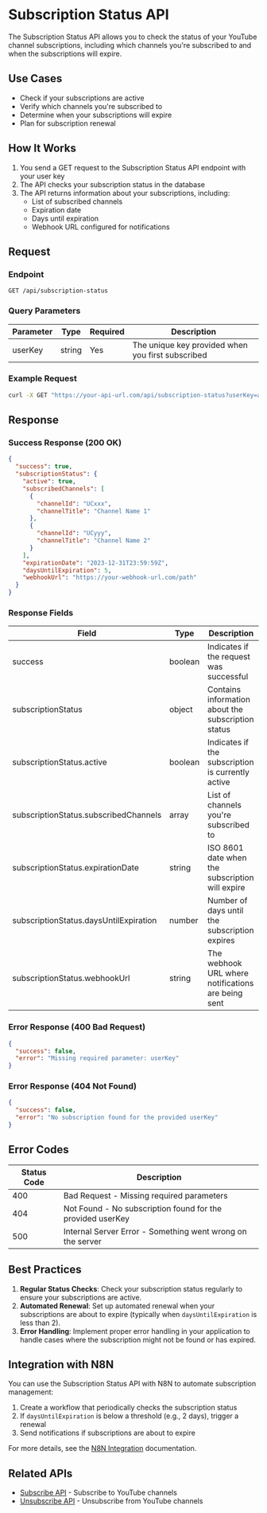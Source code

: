 # Subscription Status API

The Subscription Status API allows you to check the status of your YouTube channel subscriptions, including which channels you're subscribed to and when the subscriptions will expire.

## Use Cases

- Check if your subscriptions are active
- Verify which channels you're subscribed to
- Determine when your subscriptions will expire
- Plan for subscription renewal

## How It Works

1. You send a GET request to the Subscription Status API endpoint with your user key
2. The API checks your subscription status in the database
3. The API returns information about your subscriptions, including:
   - List of subscribed channels
   - Expiration date
   - Days until expiration
   - Webhook URL configured for notifications

## Request

### Endpoint

```
GET /api/subscription-status
```

### Query Parameters

| Parameter | Type   | Required | Description                                                |
|-----------|--------|----------|------------------------------------------------------------|
| userKey   | string | Yes      | The unique key provided when you first subscribed          |

### Example Request

```bash
curl -X GET "https://your-api-url.com/api/subscription-status?userKey=abc123def456"
```

## Response

### Success Response (200 OK)

```json
{
  "success": true,
  "subscriptionStatus": {
    "active": true,
    "subscribedChannels": [
      {
        "channelId": "UCxxx",
        "channelTitle": "Channel Name 1"
      },
      {
        "channelId": "UCyyy",
        "channelTitle": "Channel Name 2"
      }
    ],
    "expirationDate": "2023-12-31T23:59:59Z",
    "daysUntilExpiration": 5,
    "webhookUrl": "https://your-webhook-url.com/path"
  }
}
```

### Response Fields

| Field                                | Type    | Description                                                |
|--------------------------------------|---------|-----------------------------------------------------------|
| success                              | boolean | Indicates if the request was successful                    |
| subscriptionStatus                   | object  | Contains information about the subscription status         |
| subscriptionStatus.active            | boolean | Indicates if the subscription is currently active          |
| subscriptionStatus.subscribedChannels| array   | List of channels you're subscribed to                      |
| subscriptionStatus.expirationDate    | string  | ISO 8601 date when the subscription will expire            |
| subscriptionStatus.daysUntilExpiration| number | Number of days until the subscription expires              |
| subscriptionStatus.webhookUrl        | string  | The webhook URL where notifications are being sent         |

### Error Response (400 Bad Request)

```json
{
  "success": false,
  "error": "Missing required parameter: userKey"
}
```

### Error Response (404 Not Found)

```json
{
  "success": false,
  "error": "No subscription found for the provided userKey"
}
```

## Error Codes

| Status Code | Description                                                |
|-------------|------------------------------------------------------------|
| 400         | Bad Request - Missing required parameters                  |
| 404         | Not Found - No subscription found for the provided userKey |
| 500         | Internal Server Error - Something went wrong on the server |

## Best Practices

1. **Regular Status Checks**: Check your subscription status regularly to ensure your subscriptions are active.
2. **Automated Renewal**: Set up automated renewal when your subscriptions are about to expire (typically when `daysUntilExpiration` is less than 2).
3. **Error Handling**: Implement proper error handling in your application to handle cases where the subscription might not be found or has expired.

## Integration with N8N

You can use the Subscription Status API with N8N to automate subscription management:

1. Create a workflow that periodically checks the subscription status
2. If `daysUntilExpiration` is below a threshold (e.g., 2 days), trigger a renewal
3. Send notifications if subscriptions are about to expire

For more details, see the [N8N Integration](/docs/n8n-integration/getting-started) documentation.

## Related APIs

- [Subscribe API](/docs/api-reference/subscribe) - Subscribe to YouTube channels
- [Unsubscribe API](/docs/api-reference/unsubscribe) - Unsubscribe from YouTube channels